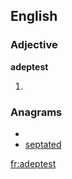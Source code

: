 ==English==
===Adjective===
'''adeptest'''
# {{superlative of|[[adept]]}}

===Anagrams===
* {{alphagram|adeepstt}}
* [[septated#English|septated]]


[[fr:adeptest]]